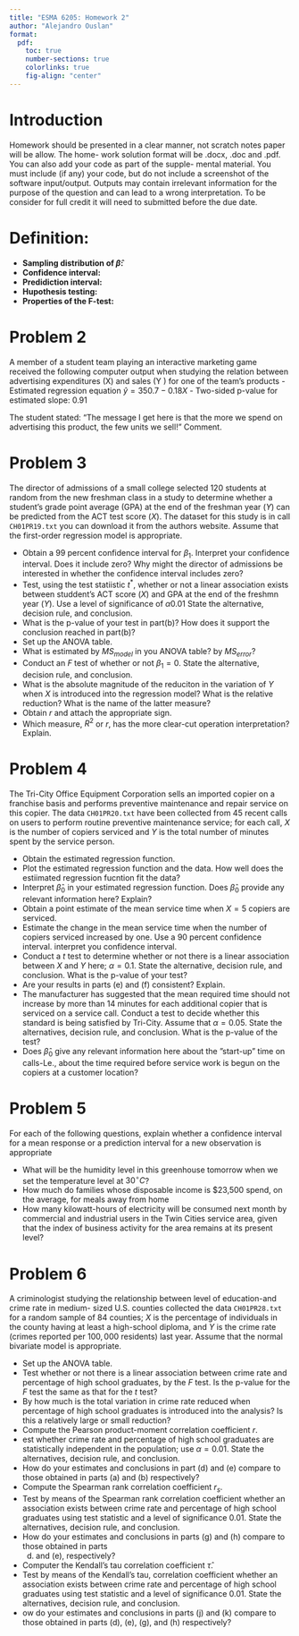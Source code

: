 ```yaml
---
title: "ESMA 6205: Homework 2"
author: "Alejandro Ouslan"
format:
  pdf:
    toc: true
    number-sections: true
    colorlinks: true
    fig-align: "center"
---
```


# Introduction 

Homework should be presented in a clear manner, not scratch notes paper will be allow. The home-
work solution format will be .docx, .doc and .pdf. You can also add your code as part of the supple-
mental material. You must include (if any) your code, but do not include a screenshot of the software
input/output. Outputs may contain irrelevant information for the purpose of the question and can lead
to a wrong interpretation. To be consider for full credit it will need to submitted before the due date.

# Definition:

- **Sampling distribution of $\hat{\beta}$:**
- **Confidence interval:**
- **Predidiction interval:**
- **Hupothesis testing:**
- **Properties of the F-test:**

# Problem 2 

A member of a student team playing an interactive marketing game received the following computer
output when studying the relation between advertising expenditures (X) and sales (Y ) for one of
the team’s products
- Estimated regression equation $\hat{y} = 350.7 - 0.18X$
- Two-sided p-value for estimated slope: $0.91$

The student stated: “The message I get here is that the more we spend on advertising this product,
the few units we sell!” Comment.

# Problem 3 

The director of admissions of a small college selected 120 students at random from the new freshman
class in a study to determine whether a student’s grade point average (GPA) at the end of the
freshman year ($Y$) can be predicted from the ACT test score ($X$). The dataset for this study is
in call `CH01PR19.txt` you can download it from the authors website. Assume that the first-order
regression model is appropriate.

- Obtain a 99 percent confidence interval for $\beta_1$. Interpret your confidence interval. Does it
  include zero? Why might the director of admissions be interested in whether the confidence
  interval includes zero?
- Test, using the test statiistic $t^*$, whether or not a linear association exists between studdent's
  ACT score ($X$) and GPA at the end of the freshmn year ($Y$). Use a level of significance of $\alpha 0.01$
  State the alternative, decision rule, and conclusion.
- What is the p-value of your test in part(b)? How does it support the conclusion reached in part(b)?
- Set up the ANOVA table.
- What is estimated by $MS_{model}$ in you ANOVA table? by $MS_{error}$?
- Conduct an $F$ test of whether or not $\beta_1 = 0$. State the alternative, decision rule, and 
  conclusion.
- What is the absolute magnitude of the reduciton in the variation of $Y$ when $X$ is introduced into 
  the regression model? What is the relative reduction? What is the name of the latter measure?
- Obtain $r$ and attach the appropriate sign.
- Which measure, $R^2$ or $r$, has the more clear-cut operation interpretation? Explain.

# Problem 4

The Tri-City Office Equipment Corporation sells an imported copier on a franchise basis and 
performs preventive maintenance and repair service on this copier. The data `CH01PR20.txt` have been
collected from $45$ recent calls on users to perform routine preventive maintenance service; for each
call, $X$ is the number of copiers serviced and $Y$ is the total number of minutes spent by the service
person.

- Obtain the estimated regression function. 
- Plot the estimated regression function and the data. How well does the estiimated regression fucntion fit the data?
- Interpret $\hat{\beta}_0$ in your estimated regression function. Does $\hat{\beta}_0$ provide any relevant information here? Explain?
- Obtain a point estimate of the mean service time when $X = 5$ copiers are serviced. 
- Estimate the change in the mean service time when the number of copiers serviced increased by one. Use a 90 percent confidence interval.
  interpret you confidence interval. 
- Conduct a $t$ test to determine whether or not there is a linear association between $X$ and $Y$ here; $\alpha = 0.1$. State the 
  alternative, decision rule, and conclusion. What is the p-value of your test?
- Are your results in parts (e) and (f) consistent? Explain.
- The manufacturer has suggested that the mean required time should not increase by more
  than 14 minutes for each additional copier that is serviced on a service call. Conduct a test to
  decide whether this standard is being satisfied by Tri-City. Assume that $\alpha = 0.05$. State the
  alternatives, decision rule, and conclusion. What is the p-value of the test?
- Does $\hat{\beta}_0$ give any relevant information here about the ”start-up” time on calls-Le., about the
time required before service work is begun on the copiers at a customer location? 

# Problem 5
For each of the following questions, explain whether a confidence interval for a mean response or a
prediction interval for a new observation is appropriate

- What will be the humidity level in this greenhouse tomorrow when we set the temperature
level at $30^{\circ}C$?
- How much do families whose disposable income is \$23,500 spend, on the average, for meals
away from home
- How many kilowatt-hours of electricity will be consumed next month by commercial and
industrial users in the Twin Cities service area, given that the index of business activity for
the area remains at its present level?

# Problem 6
A criminologist studying the relationship between level of education-and crime rate in medium-
sized U.S. counties collected the data `CH01PR28.txt` for a random sample of $84$ counties; $X$ is the
percentage of individuals in the county having at least a high-school diploma, and $Y$ is the crime
rate (crimes reported per $100,000$ residents) last year. Assume that the normal bivariate model is
appropriate.

- Set up the ANOVA table.
- Test whether or not there is a linear association between crime rate and percentage of high school graduates,
  by the $F$ test. Is the p-value for the $F$ test the same as that for the $t$ test?
- By how much is the total variation in crime rate reduced when percentage of high school
  graduates is introduced into the analysis? Is this a relatively large or small reduction?
- Compute the Pearson product-moment correlation coefficient $r$.
- est whether crime rate and percentage of high school graduates are statistically independent
  in the population; use $\alpha = 0.01$. State the alternatives, decision rule, and conclusion.
- How do your estimates and conclusions in part (d) and (e) compare to those obtained in parts (a)
  and (b) respectively?
- Compute the Spearman rank correlation coefficient $r_s$.
- Test by means of the Spearman rank correlation coefficient whether an association exists
  between crime rate and percentage of high school graduates using test statistic and a level of
  significance 0.01. State the alternatives, decision rule, and conclusion.
- How do your estimates and conclusions in parts (g) and (h) compare to those obtained in parts
  (d) and (e), respectively?
- Computer the Kendall's tau correlation coefficient $\hat{\tau}$.
- Test by means of the Kendall’s tau, correlation coefficient whether an association exists between
  crime rate and percentage of high school graduates using test statistic and a level of significance
  0.01. State the alternatives, decision rule, and conclusion.
- ow do your estimates and conclusions in parts (j) and (k) compare to those obtained in parts
(d), (e), (g), and (h) respectively?
